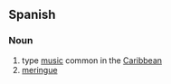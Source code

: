 == Spanish ==
=== Noun ===
{{es-noun-m-unc}}
# type [[music]] common in the [[Caribbean]]
# [[meringue]]